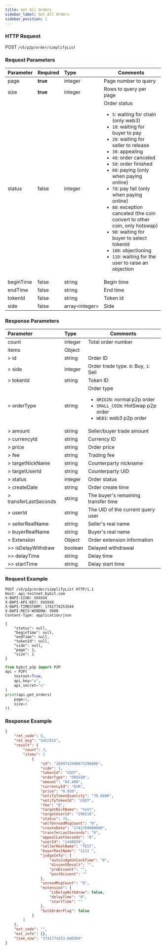 ```yaml
---
title: Get All Orders
sidebar_label: Get All Orders
sidebar_position: 1
---
```


### HTTP Request
POST `/v5/p2p/order/simplifyList`

### Request Parameters
| Parameter | Required | Type | Comments|
|:----- |:-------|:-----|------ |
|page|**true**|integer|Page number to query|
|size|**true**|integer|Rows to query per page|
|status|false|integer|Order status <ul><li><code>5</code>: waiting for chain (only web3)</li><li><code>10</code>: waiting for buyer to pay</li><li><code>20</code>: waiting for seller to release</li><li><code>30</code>: appealing</li><li><code>40</code>: order canceled</li><li><code>50</code>: order finished</li><li><code>60</code>: paying (only when paying online)</li><li><code>70</code>: pay fail (only when paying online)</li><li><code>80</code>: exception canceled (the coin convert to other coin, only hotswap)</li><li><code>90</code>: waiting for buyer to select tokenId</li><li><code>100</code>: objectioning</li><li><code>110</code>: waiting for the user to raise an objection</li></ul>|
|beginTime|false|string|Begin time|
|endTime|false|string|End time|
|tokenId|false|string|Token id|
|side|false|array&lt;integer&gt;|Side|

### Response Parameters
| Parameter | Type | Comments|
|:----- |:-----|----- |
|count |integer |Total order number |
|items |Object ||
|> id|string|Order ID|
|> side|integer|Order trade type. `0`: Buy, `1`: Sell|
|> tokenId|string|Token ID|
|> orderType|string|Order type <ul><li>`ORIGIN`: normal p2p order</li><li>`SMALL_COIN`: HotSwap p2p order</li><li>`WEB3`: web3 p2p order</li></ul>|
|> amount|string|Seller/buyer trade amount|
|> currencyId|string|Currency ID|
|> price|string|Order price|
|> fee|string|Trading fee|
|> targetNickName|string|Counterparty nickname|
|> targetUserId|string|Counterparty UID|
|> status|integer|Order status|
|> createDate|string|Order create time|
|> transferLastSeconds|string|The buyer's remaining transfer time|
|> userId|string|The UID of the current query user|
|> sellerRealName|string|Seller's real name|
|> buyerRealName|string|Buyer's real name|
|> Extension|Object|Order extension information|
|>> isDelayWithdraw|boolean|Delayed withdrawal |
|>> delayTime|string|Delay time|
|>> startTime|string|Delay start time|

### Request Example

<Tabs groupId="programming-languages">
<TabItem value="http" label="HTTP">

```http
POST /v5/p2p/order/simplifyList HTTP/1.1
Host: api-testnet.bybit.com
X-BAPI-SIGN: XXXXXX
X-BAPI-API-KEY: XXXXXX
X-BAPI-TIMESTAMP: 1741774253544
X-BAPI-RECV-WINDOW: 5000
Content-Type: application/json

{
    "status": null,
    "beginTime": null,
    "endTime": null,
    "tokenId": null,
    "side": null,
    "page": 1,
    "size": 1
}
```

</TabItem>
<TabItem value="python" label="Python">

```python
from bybit_p2p import P2P
api = P2P(
    testnet=True,
    api_key="x",
    api_secret="x"
)
print(api.get_orders(
    page=1,
    size=1
))
```

</TabItem>
</Tabs>

### Response Example

```json
{
    "ret_code": 0,
    "ret_msg": "SUCCESS",
    "result": {
        "count": 3,
        "items": [
            {
                "id": "1899742990873296896",
                "side": 1,
                "tokenId": "USDT",
                "orderType": "ORIGIN",
                "amount": "64.400",
                "currencyId": "EUR",
                "price": "0.920",
                "notifyTokenQuantity": "70.0000",
                "notifyTokenId": "USDT",
                "fee": "0",
                "targetNickName": "test",
                "targetUserId": "290118",
                "status": 70,
                "selfUnreadMsgCount": "0",
                "createDate": "1741769000000",
                "transferLastSeconds": "0",
                "appealLastSeconds": "0",
                "userId": "1448939",
                "sellerRealName": "TEST",
                "buyerRealName": "1111 ",
                "judgeInfo": {
                    "autoJudgeUnlockTime": "0",
                    "dissentResult": "",
                    "preDissent": "",
                    "postDissent": ""
                },
                "unreadMsgCount": "0",
                "extension": {
                    "isDelayWithdraw": false,
                    "delayTime": "0",
                    "startTime": ""
                },
                "bulkOrderFlag": false
            }
        ]
    },
    "ext_code": "",
    "ext_info": {},
    "time_now": "1741774253.840364"
}
```
